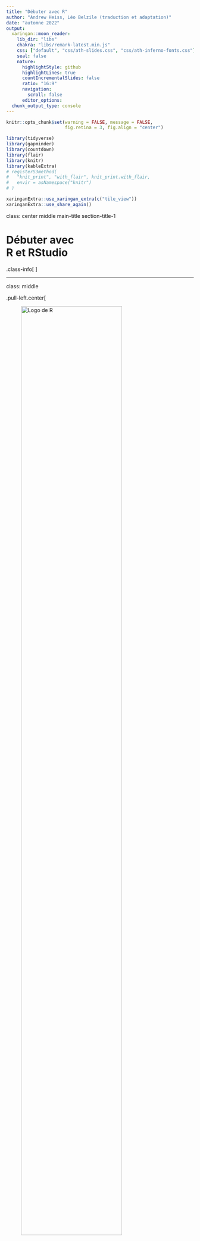 ```yaml
---
title: "Débuter avec R"
author: "Andrew Heiss, Léo Belzile (traduction et adaptation)"
date: "automne 2022"
output:
  xaringan::moon_reader:
    lib_dir: "libs"
    chakra: "libs/remark-latest.min.js"
    css: ["default", "css/ath-slides.css", "css/ath-inferno-fonts.css"]
    seal: false
    nature:
      highlightStyle: github
      highlightLines: true
      countIncrementalSlides: false
      ratio: "16:9"
      navigation:
        scroll: false
      editor_options: 
  chunk_output_type: console
---
```


```r
knitr::opts_chunk$set(warning = FALSE, message = FALSE, 
                      fig.retina = 3, fig.align = "center")
```

```r
library(tidyverse)
library(gapminder)
library(countdown)
library(flair)
library(knitr)
library(kableExtra)
# registerS3method(
#   "knit_print", "with_flair", knit_print.with_flair,
#   envir = asNamespace("knitr")
# )
```

```r
xaringanExtra::use_xaringan_extra(c("tile_view"))
xaringanExtra::use_share_again()
```

class: center middle main-title section-title-1

# Débuter avec<br>**R** et RStudio

.class-info[
<figure>
  <img src="img/01/RStudio.png" alt="RStudio" title="RStudio" width="15%">
</figure>
]



---

class: middle

.pull-left.center[
<figure>
  <img src="img/01/Rlogo.png" alt="Logo de R" title="Logo de **R**" width="80%">
</figure>

.box-inv-1[langage de programmation]
]

.pull-right.center[
<figure>
  <img src="img/01/rstudio-logo.png" alt="Logo de RStudio" title="Logo de RStudio" width="100%">
</figure>

.box-inv-1[environnement de développement intégré]
]

---

class: middle section-title-inv-1

.box-inv-1.large[Un panorama de RStudio]

---


<figure>
  <img src="img/01/rstudio-normal.png" alt="RStudio" title="RStudio" width="100%">
</figure>

---


class: title title-1
# Console 

.pull-left-wide[
<figure>
  <img src="img/01/rstudio-console.png" alt="Console dans RStudio" title="Console dans RStudio" width="100%">
</figure>
]

.pull-right-narrow[
.box-inv-1[R est en attente de vos instructions]

.box-inv-1[Tapez votre code, et appuyez sur Retour pour le compiler]
]

---


class: title title-1 section-title-inv-1

# À votre tour

.pull-left-wide[
<figure>
  <img src="img/01/rstudio-console.png" alt="RStudio console" title="RStudio console" width="100%">
</figure>
]

.pull-right-narrow[
.box-1[Tapez `2 + 2` dans la console]

.box-1[Appuyez sur Retour]
]

---


```r
2 + 2
```

.box-1[Ce calcul est éphémère.<br>Pour recompiler, il faudra retaper les instructions.]

.box-1[On va plutôt enregistrer le code dans un document **R**]

.box-1[On peut aussi assigner le résultat à une variable<br> pour l'utiliser subséquemment]

---
class: title title-1

# Arborescence et fichiers

.box-inv-1.medium.sp-after[**R** pointe vers un répertoire local]

.box-inv-1.medium.sp-after[
Utiliser `getwd()` pour trouver l'emplacement
]

.box-inv-1.medium[Travailler avec chemin relatif]

---


class: title title-1
# Projets dans RStudio

```r
knitr::include_graphics("img/01/rstudio-new-project.png")
```


---


class: title title-1

# Panneau avec fichiers

.pull-left-wide[
<figure>
  <img src="img/01/rstudio-files.png" alt="Panneau fichiers de RStudio" title="Panneau fichiers de RStudio" width="100%">
</figure>
]

.pull-right-narrow[
.box-inv-1[Tous les fichiers dans votre répertoire de travail]
]

---
class: title title-1 section-title-inv-1

# À votre tour

.pull-left-wide[
<figure>
  <img src="img/01/rstudio-files.png" alt="RStudio files pane" title="RStudio files pane" width="100%">
</figure>
]

.pull-right-narrow[
.box-1[Trouvez `a-intro.qmd`]

.box-1[Cliquez sur le nom pour ouvrir le fichier]
]

---



class: title title-1
# Panneau source

.pull-left-wide.center[
<figure>
  <img src="img/01/rstudio-editor.png" alt="RStudio source panel" title="RStudio source panel" width="80%">
</figure>
]

.pull-right-narrow[
.box-inv-1[Les documents<br>s'ouvrent ici]
]


---

class: middle section-title-inv-1

.box-inv-1.large[Paquets]

---

<figure>
  <img src="img/02/packages-base.png" alt="R packages, base" title="paquets **R** de base" width="100%">
</figure>

---

<figure>
  <img src="img/02/packages-packages.png" alt="R packages, other" title="autres paquets **R**" width="100%">
</figure>

---



class: title title-1
# Utiliser des paquets

.pull-left[
```r
install.packages("nom")
```

.box-inv-1[Télécharge les fonctionnalités<br>sur votre ordinateur.]

.box-inv-1[Une fois par ordinateur.]

.box-inv-1[Fichiers téléchargés via le [CRAN](https://cran.r-project.org/web/packages/available_packages_by_name.html).]
]

--

.pull-right[
```r
library(nom)
```

.box-inv-1[Charge le paquet]

.box-inv-1[Effectuer une fois par session]
]
---

class: title title-1  section-title-inv-1

# À votre tour


.box-1[Installez le paquet `remotes`]

.box-1[Utilisez les commandes suivantes pour installer `hecmulti`:]

```r
remotes::install_github("lbelzile/hecmulti")
```

```r
countdown(minutes = 2, play_sound = TRUE, font_size = "1.5em")
```

---



class: title title-1

# `tidyverse`

.pull-left[
.box-inv-1.small[« Le `tidyverse` est une collection de paquets **R** conçus par des programmeurs opiniâtre pour la science des données. Tous les paquets partagent la même philosophie de conception, et ont une grammaire et une structure commune. »
]
]

.pull-right[
<figure>
  <img src="img/02/tidyverse.png" alt="Le tidyverse" title="Le `tidyverse`" width="100%">
</figure>
]

---

class: title title-1

# `tidyverse`

<figure>
  <img src="img/02/tidyverse-language.png" alt="`tidyverse` et langage" title="`tidyverse` et langage" width="100%">
</figure>

???

From "Master the Tidyverse" by RStudio

---




class: title title-1
# Aides-mémoires

.box-inv-1[Allez à Help > Cheatsheets pour<br>trouver des guides de référence sur certains différents paquets]

.center[
<figure>
  <img src="img/01/rstudio-cheatsheet.png" alt="RStudio cheatsheet" title="RStudio cheatsheet" width="40%">
</figure>
]




---


class: title title-1

# Paquets et fonctionalités


.box-inv-1[Charger un paquet ajoute à l'environnement<br> toutes ses fonctions et bases de données.]

.box-inv-1[Peut masquer des fonctions homonymes!]

```
> library(tidyverse)
── Attaching packages ──────────────── tidyverse 1.3.2 ──
✔ ggplot2 3.3.6     ✔ purrr   0.3.4
✔ tibble  3.1.7     ✔ stringr 1.4.0
✔ tidyr   1.2.0     ✔ forcats 0.5.1
✔ readr   2.1.2     
── Conflicts ─────────────────── tidyverse_conflicts() ──
✖ dplyr::filter() masks stats::filter()
✖ dplyr::lag()    masks stats::lag()
```

---

class: title title-1

# Fonctionalités


.box-inv-1[Charger une base de données]

```r
data(bd, package = "nomdupaquet")
```

.box-inv-1[Utiliser directement une fonction sans charger un paquet]

```r
paquet::fonction(...)
```

---
class: title title-1 section-title-inv-1

# À votre tour


.box-1[Chargez les données `renfe` du paquet `hecmulti`]

```r
countdown(minutes = 1, play_sound = TRUE, font_size = "1.5em")
```

--

```r
data(renfe, package = 'hecmulti')
renfe
```

---

class: title title-1

# Quarto

.pull-left.center[
<figure>
  <img src="img/01/quarto-penguins.png" alt="Posit Quarto document" title="Document Quarto" width="100%">
</figure>
]

.pull-right[
.box-inv-1[Format de document<br>qui combine texte et code]

.box-inv-1[Un livret<br>pour votre analyse]
]

---

class: title title-1

# Quarto

.pull-left[
<figure>
  <img src="img/01/quarto-text.png" alt="Document Quarto, bloc de texte (Markdown)" title="Quarto (texte)" width="100%">
</figure>
]

.pull-right[
.box-inv-1.medium[Texte]
]

---


class: title title-1
# Quarto

.pull-left[
<figure>
  <img src="img/01/quarto-code.png" alt="Document Quarto, bloc de code" title="Quarto (code)" width="100%">
</figure>
]

.pull-right[
.box-inv-1.medium[Texte]

.box-inv-1.medium[Code]
]

---


class: title title-1
# Quarto

.pull-left[
<figure>
  <img src="img/01/quarto-sortie.png" alt="Quarto (sortie)" title="Quarto (sortie)" width="100%">
</figure>
]

.pull-right[
.box-inv-1.medium[Texte]

.box-inv-1.medium[Code]

.box-inv-1.medium[Sortie]
]

---

class: title title-1 section-title-inv-1

# À votre tour

.pull-left[
<figure>
  <img src="img/01/quarto-code.png" alt="Quarto code" title="Quarto code" width="100%">
</figure>
]

.pull-right[
.box-1[Lisez les instructions]

.box-1[Compilez le bloc de code<br>avec le bouton `démarrer`]

.box-1.sp-after-half[(icône avec triangle vert)]
]

---

class: title title-1 section-title-inv-1

# À votre tour

.box-1[Ajoutez un nouveau bloc]

.box-1[Inscrivez `2 + 2` et compilez]

---


class: title title-1

# Compilation

.box-inv-1[Compiler un document Quarto]

.center[
<figure>
  <img src="img/01/quarto-render.png" alt="Quarto render" title="Compilation de document Quarto" width="70%">
</figure>
]

---

class: title title-1 section-title-inv-1

# À votre tour

.box-1[Quelle est la différence entre:]

```r
filter(mtcars, cyl == 4)
```

```r
four_cyls <- filter(mtcars, cyl == 4)
```

.box-1[Trouvez ces instructions dans votre carnet et compilez ce dernier. <br>Quelle est la différence en sortie?]

---


class: title title-1
# Assignation

.box-inv-1[`<-` assigne la sortie à droite à la variable de gauche]

```r
four_cyls <- filter(mtcars, cyl == 4)
```

---
class: title title-1

# Panneau environnement

.pull-left[
<figure>
  <img src="img/01/rstudio-environment.png" alt="RStudio environment pane" title="RStudio environment pane" width="100%">
</figure>
]

.pull-right[
.box-1[Liste de toutes les<br>variables existantes]
]

---

class: title title-1 section-title-inv-1

# À votre tour

.box-1[Trouvez `four_cyls` dans le panneau environnement.<br>Cliquez sur le nom `four_cyls`]

.box-1[Qu'est-ce qui arrive?]

---

class: title title-1

# Visualisation

.pull-left[
<figure>
  <img src="img/01/rstudio-data-viewer.png" alt="RStudio viewer" title="RStudio viewer" width="100%">
</figure>
]

.pull-right[
.box-1[Cliquer sur un objet dans le panneau environnement l'ouvre dans un onglet de visualisation interactive.]
]


---

class: middle section-title-inv-1

.box-inv-1.large[Objets, classes et types]

---


class: title title-1
# Vecteurs

.box-inv-1[Objet de base dans **R**]

.box-inv-1[Un vecteur est une liste ordonnée de valeurs de même type<br>(texte, nombres, etc.)]

.box-inv-1[Concaténez avec `c()`:]

```r
c(1, 4, 2, 5, 7)
```

---

class: title title-1
# Listes

.box-inv-1[Une liste est une collection d'objets]

```r
maliste <- list(elementun = 2:4, FALSE)
maliste
```

.box-inv-1[Format de sortie fréquent pour les fonctions!]

---
class: title title-1

# Éléments d'une liste

.pull-left[
.box-inv-1[Accéder à un élément<br>par nom avec `$`]
```r
maliste$elementun
```
]

.pull-right[
.box-inv-1[Accéder à un élément<br>par position avec `[[ ]]`]
```r
maliste[[1]]
```
]

---
class: title title-1
# Base de données (`data.frame`)

.box-inv-1.sp-after[Une liste avec dimensions]

.box-inv-1.sp-after[Chaque colonne est un vecteur]

.box-inv-1.sp-after[Variables de types potentiellement différents]


.box-inv-1.sp-after[Mais de même longueur]

.box-1[tibble (`tbl`): version `tidyverse`, plus sophistiquée]

---
class: title title-1
# Types de données de base

<table>
  <tr>
    <td><b>Entier (<i>integer</i>)</b></td>
    <td>Nombre entier</td>
    <td><code class="remark-inline-code">c(1L, 2L, 3L, 4L); 1:4</code></td>
  </tr>
  <tr>
    <td><b>Double</b></td>
    <td>Nombres</td>
    <td><code class="remark-inline-code">c(1, 2.4, 3.14, 4)</code></td>
  </tr>
  <tr>
    <td><b>Caractère (<i>character</i>)</b></td>
    <td>Texte</td>
    <td><code class="remark-inline-code">c("1", "bleu", "plaisir", "monstre")</code></td>
  </tr>
  <tr>
    <td><b>Logique (<i>logical</i>) </b></td>
    <td>Vrai ou faux</td>
    <td><code class="remark-inline-code">c(TRUE, FALSE, TRUE, FALSE)</code></td>
  </tr>
 
</table>

.box-inv-1.sp-after-half[Utiliser la fonction `typeof()`<br> pour déterminer le type d'un vecteur.]

---
class: title title-1
# Facteurs (`factor`, `<fct>`)

.box-inv-1.sp-after-half[Vecteurs de variables catégorielles]
.box-inv-1.sp-after-half[
Encodées comme entiers avec étiquettes<br> (étiquettes visible via `levels`)
]
.box-inv-1.sp-after-half[Traitement spécial dans les modèles]

```r
facteur <- factor(x = c(1,2,1,3),
                  labels = c("petit", "moyen", "grand"))
facteur #méthode print
levels(facteur)
```

---
class: title title-1

# Valeurs manquantes

.box-inv-1.sp-after-half[
`NA`, `NaN`, `NA\_integer_`, etc.
]
.box-inv-1.sp-after-half[`is.na()` pour détecter]
.box-inv-1.sp-after-half[`summary()` sur `data.frame`<br> pour décompte par variable]
???

Par exemple, la fonction `summary` retourne le décompte des modalités du facteur plutôt que des statistiques descriptives.

Encodée comme un entier, mais avec `labels`
---


class: title title-1

# Fonctions

.center[
```r
flair::decorate('
four_cyls <- filter(mtcars, cyl == 4)
', eval = FALSE) |> 
  flair::flair("filter", background = "#FFDFD1", before = "<b>", after = "</b>")
```
]

.box-inv-1.large[Fonctions égal actions]

--

.box-inv-1[Arguments en intrant, résultats en sortie]

--

.box-inv-1[Spécifier les arguments avec `nomarg = `,  sinon en ordre]


---


class: title title-1
# Aide

.box-inv-1[Pour voir la page d'aide sur une fonction **R**,<br>tapez dans la console:]

.center[
```r
?nom_fonction
# Fonction pas dans l'environnement ou chaîne de caractères
??"normal distribution"
```
]

.box-1[(ou utilisez un moteur de recherche!)]

---

class: title title-1

# Panneau d'aide

.pull-left[
<figure>
  <img src="img/01/rstudio-help.png" alt="RStudio help pane" title="RStudio help pane" width="100%">
</figure>
]

.pull-right[
.box-1[Ces fichiers contiennent notamment des détails sur les arguments des fonctions]

.box-1[Il y a souvent des<br>exemples à la fin]
]

---

class: title title-1  section-title-inv-1

# À votre tour

.box-1[Lisez l'aide pour la fonction `seq`]

.box-1[Ajouter un bloc qui utilise `seq()` pour créer un<br>vecteur de nombres de 5 à 30, espacés par sauts de 5<br>.small[(5, 10, 15, 20, …)]]

```r
countdown(minutes = 2, play_sound = TRUE, font_size = "1.5em")
```

---

```r
seq(from = 5, to = 30, by = 5)
```


---

class: title title-1

# Problèmes fréquents de syntaxe #1

.box-inv-1[Parenthèses ou accolades de fermeture manquante]

```r
mean(mtcars
```

```r
"Oops problème
```

---

class: title title-1

# Problèmes fréquents de syntaxe #2

.box-inv-1[Ajouter des accolades quand ce n'est pas adéquat (et vice versa)]

```r
mean("mtcars")
```

---

class: title title-1

# Problèmes fréquents de syntaxe #3

.box-inv-1[Mauvais nom de fonction (**R** est sensible à la casse)]

```r
MEAN(mtcars)
```

---

class: title title-1 section-title-inv-1

# À votre tour

.box-1[Il y a trois blocs sous "Syntaxe fautive"]

.box-1[Compilez chacune, lisez le message d'erreur et essayez de corriger le code]

---


class: title title-1

# Classes et méthodes

.box-inv-1[La classe d'un objet permet de définir<br> des  fonctions génériques (`methods`)]

```r
methods(class = "lm")
```

.box-inv-1[Autrement dit, le résultat dépend de la classe.]

.box-1[Méthodes fréquentes]
.pull-left-3[
.box-inv-1[impression<br>(`print`)]
]
.pull-middle-3[
.box-inv-1[récapitulatif<br>(`summary`)]

]
.pull-right-3[
.box-inv-1[graphique<br>(`plot`)]
]


---

class: middle section-title-inv-1

.box-inv-1.large[Importer des données]

---

class: title title-1

# Paquets pour l'importation de données

<table>
  <tr>
    <td><img src="img/02/readr.png" alt="readr" title="readr" width="130px"></td>
    <td>Données texte brutes</td>
    <td><code class="remark-inline-code">my_data <- read_csv("file.csv")</code></td>
  </tr>
  <tr>
    <td><img src="img/02/readxl.png" alt="readxl" title="readxl" width="130px"></td>
    <td>Chiffriers Excel</td>
    <td><code class="remark-inline-code">my_data <- read_excel("file.xlsx")</code></td>
  </tr>
  <tr>
    <td><img src="img/02/haven.png" alt="haven" title="haven" width="130px"></td>
    <td>Données Stata, SPSS, et SAS</td>
    <td><code class="remark-inline-code">my_data <- read_stata("file.dta")</code></td>
  </tr>
</table>

